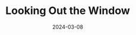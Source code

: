 ---
title: "Looking Out the Window"
date: "2024-03-08"
slug: "looking-out-the-window"
heroimage: "./20240308_092515.jpg"
heroimage_alt: "Noodle is a doodle."
---